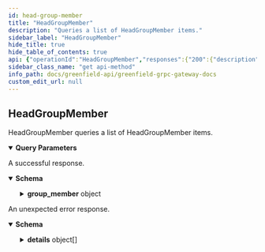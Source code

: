 ```yaml
---
id: head-group-member
title: "HeadGroupMember"
description: "Queries a list of HeadGroupMember items."
sidebar_label: "HeadGroupMember"
hide_title: true
hide_table_of_contents: true
api: {"operationId":"HeadGroupMember","responses":{"200":{"description":"A successful response.","content":{"*/*":{"schema":{"type":"object","properties":{"group_member":{"type":"object","properties":{"id":{"type":"string","title":"id is an unique u256 sequence for each group member. It also be used as NFT tokenID"},"group_id":{"type":"string","title":"group_id is the unique id of the group"},"member":{"type":"string","title":"member is the account address of the member"}}}}}}}},"default":{"description":"An unexpected error response.","content":{"*/*":{"schema":{"type":"object","properties":{"error":{"type":"string"},"code":{"type":"integer","format":"int32"},"message":{"type":"string"},"details":{"type":"array","items":{"type":"object","properties":{"type_url":{"type":"string"},"value":{"type":"string","format":"byte"}}}}}}}}}},"parameters":[{"name":"member","in":"query","required":false,"schema":{"type":"string"}},{"name":"group_owner","in":"query","required":false,"schema":{"type":"string"}},{"name":"group_name","in":"query","required":false,"schema":{"type":"string"}}],"tags":["Query"],"description":"Queries a list of HeadGroupMember items.","method":"get","path":"/greenfield/storage/head_group_member","servers":[{"url":"https://gnfd-testnet-fullnode-tendermint-us.bnbchain.org"}],"info":{"title":"Greenfield - gRPC Gateway docs","description":"A REST interface for state queries","version":"1.0.0"},"postman":{"name":"Queries a list of HeadGroupMember items.","description":{"type":"text/plain"},"url":{"path":["greenfield","storage","head_group_member"],"host":["{{baseUrl}}"],"query":[{"disabled":false,"key":"member","value":""},{"disabled":false,"key":"group_owner","value":""},{"disabled":false,"key":"group_name","value":""}],"variable":[]},"header":[{"key":"Accept","value":"*/*"}],"method":"GET"}}
sidebar_class_name: "get api-method"
info_path: docs/greenfield-api/greenfield-grpc-gateway-docs
custom_edit_url: null
---
```



## HeadGroupMember

HeadGroupMember queries a list of HeadGroupMember items.

<details style={{"marginBottom":"1rem"}} data-collapsed={false} open={true}><summary style={{}}><strong>Query Parameters</strong></summary><div><ul><ParamsItem className={"paramsItem"} param={{"name":"member","in":"query","required":false,"schema":{"type":"string"}}}></ParamsItem><ParamsItem className={"paramsItem"} param={{"name":"group_owner","in":"query","required":false,"schema":{"type":"string"}}}></ParamsItem><ParamsItem className={"paramsItem"} param={{"name":"group_name","in":"query","required":false,"schema":{"type":"string"}}}></ParamsItem></ul></div></details><div><ApiTabs><TabItem label={"200"} value={"200"}><div>

A successful response.

</div><div><MimeTabs schemaType={"response"}><TabItem label={"*/*"} value={"*/*"}><SchemaTabs><TabItem label={"Schema"} value={"Schema"}><details style={{}} data-collapsed={false} open={true}><summary style={{"textAlign":"left"}}><strong>Schema</strong></summary><div style={{"textAlign":"left","marginLeft":"1rem"}}></div><ul style={{"marginLeft":"1rem"}}><SchemaItem collapsible={true} className={"schemaItem"}><details style={{}}><summary style={{}}><strong>group_member</strong><span style={{"opacity":"0.6"}}> object</span></summary><div style={{"marginLeft":"1rem"}}><SchemaItem collapsible={false} name={"id"} required={false} schemaName={"id is an unique u256 sequence for each group member. It also be used as NFT tokenID"} qualifierMessage={undefined} schema={{"type":"string","title":"id is an unique u256 sequence for each group member. It also be used as NFT tokenID"}}></SchemaItem><SchemaItem collapsible={false} name={"group_id"} required={false} schemaName={"group_id is the unique id of the group"} qualifierMessage={undefined} schema={{"type":"string","title":"group_id is the unique id of the group"}}></SchemaItem><SchemaItem collapsible={false} name={"member"} required={false} schemaName={"member is the account address of the member"} qualifierMessage={undefined} schema={{"type":"string","title":"member is the account address of the member"}}></SchemaItem></div></details></SchemaItem></ul></details></TabItem><TabItem label={"Example (from schema)"} value={"Example (from schema)"}><ResponseSamples responseExample={"{\n  \"group_member\": {\n    \"id\": \"string\",\n    \"group_id\": \"string\",\n    \"member\": \"string\"\n  }\n}"} language={"json"}></ResponseSamples></TabItem></SchemaTabs></TabItem></MimeTabs></div></TabItem><TabItem label={"default"} value={"default"}><div>

An unexpected error response.

</div><div><MimeTabs schemaType={"response"}><TabItem label={"*/*"} value={"*/*"}><SchemaTabs><TabItem label={"Schema"} value={"Schema"}><details style={{}} data-collapsed={false} open={true}><summary style={{"textAlign":"left"}}><strong>Schema</strong></summary><div style={{"textAlign":"left","marginLeft":"1rem"}}></div><ul style={{"marginLeft":"1rem"}}><SchemaItem collapsible={false} name={"error"} required={false} schemaName={"string"} qualifierMessage={undefined} schema={{"type":"string"}}></SchemaItem><SchemaItem collapsible={false} name={"code"} required={false} schemaName={"int32"} qualifierMessage={undefined} schema={{"type":"integer","format":"int32"}}></SchemaItem><SchemaItem collapsible={false} name={"message"} required={false} schemaName={"string"} qualifierMessage={undefined} schema={{"type":"string"}}></SchemaItem><SchemaItem collapsible={true} className={"schemaItem"}><details style={{}}><summary style={{}}><strong>details</strong><span style={{"opacity":"0.6"}}> object[]</span></summary><div style={{"marginLeft":"1rem"}}><li><div style={{"fontSize":"var(--ifm-code-font-size)","opacity":"0.6","marginLeft":"-.5rem","paddingBottom":".5rem"}}>Array [</div></li><SchemaItem collapsible={false} name={"type_url"} required={false} schemaName={"string"} qualifierMessage={undefined} schema={{"type":"string"}}></SchemaItem><SchemaItem collapsible={false} name={"value"} required={false} schemaName={"byte"} qualifierMessage={undefined} schema={{"type":"string","format":"byte"}}></SchemaItem><li><div style={{"fontSize":"var(--ifm-code-font-size)","opacity":"0.6","marginLeft":"-.5rem"}}>]</div></li></div></details></SchemaItem></ul></details></TabItem><TabItem label={"Example (from schema)"} value={"Example (from schema)"}><ResponseSamples responseExample={"{\n  \"error\": \"string\",\n  \"code\": 0,\n  \"message\": \"string\",\n  \"details\": [\n    {\n      \"type_url\": \"string\",\n      \"value\": \"string\"\n    }\n  ]\n}"} language={"json"}></ResponseSamples></TabItem></SchemaTabs></TabItem></MimeTabs></div></TabItem></ApiTabs></div>
      